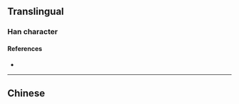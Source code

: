 {{also|牽}}
{{character info}}
==Translingual==

===Han character===
{{Han char|rn=93|rad=牛|as=05|sn=9|four=|canj=KBHQ|ids=⿳大冖牛}}

====References====
* {{Han ref|kx=0700.061|hdz=31806.150|uh=7275|ud=29301}}

----

==Chinese==
{{zh-see|牽}}